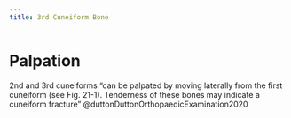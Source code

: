 ```yaml
---
title: 3rd Cuneiform Bone
---
```




# Palpation

2nd and 3rd cuneiforms "can be palpated by moving laterally from the first cuneiform (see Fig. 21-1). Tenderness of these bones may indicate a cuneiform fracture" @duttonDuttonOrthopaedicExamination2020
